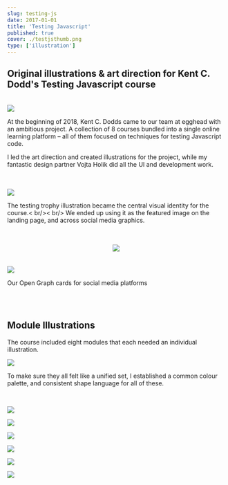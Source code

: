 ```yaml
---
slug: testing-js
date: 2017-01-01
title: 'Testing Javascript'
published: true
cover: ./testjsthumb.png
type: ['illustration']
---
```


<h2>Original illustrations & art direction for Kent C. Dodd's <a noStyle to="https://testingjavascript.com/">Testing Javascript</a> course</h2>

<br />

<ImageGrid>

<Image src="https://res.cloudinary.com/dg3gyk0gu/image/upload/c_scale,w_350/v1589126580/maggieappleton.com/TestingTrophy_Main.png" />

<p>At the beginning of 2018, Kent C. Dodds came to our team at egghead with an ambitious project. A collection of 8 courses bundled into a single online learning platform – all of them focused on techniques for testing Javascript code. 

I led the art direction and created illustrations for the project, while my fantastic design partner <a to="https://vojta.io/">Vojta Holik</a> did all the UI and development work.</p>

</ImageGrid>

<br />
<br />

<FullWidth2Col height="900px" bgColor="#2F2E37">

<Image src="https://res.cloudinary.com/dg3gyk0gu/image/upload/c_scale,w_990/v1589126594/maggieappleton.com/testing-js/TestingJSLanding.png" />

<p>The testing trophy illustration became the central visual identity for the course.< br/>< br/>
We ended up using it as the featured image on the landing page, and across social media graphics.</p>

</FullWidth2Col>

<br />
<br />

<Center>

<Image src="https://res.cloudinary.com/dg3gyk0gu/image/upload/c_scale,w_470/v1589126579/maggieappleton.com/testing-js/CodeBits_1_2x.png" />


</Center>

<br />
<br />

<FullWidth2Col height="400px" bgColor="#2F2E37">

<Image src="https://res.cloudinary.com/dg3gyk0gu/image/upload/c_scale,w_920/v1589126581/maggieappleton.com/testing-js/TestJS_Twitter.png" />

<p>Our Open Graph cards for social media platforms</p>

</FullWidth2Col>

<br />
<br />

## Module Illustrations

The course included eight modules that each needed an individual illustration.

![](https://res.cloudinary.com/dg3gyk0gu/image/upload/c_scale,w_650/v1589126582/maggieappleton.com/Courses_Mockup.png)

To make sure they all felt like a unified set, I established a common colour palette, and consistent shape language for all of these.

<br />

<ThreeImageGrid>

![](https://res.cloudinary.com/dg3gyk0gu/image/upload/c_scale,w_260/v1589126559/maggieappleton.com/txmodule3.png)

![](https://res.cloudinary.com/dg3gyk0gu/image/upload//c_scale,w_260/v1589126559/maggieappleton.com/txmodule6.png)

![](https://res.cloudinary.com/dg3gyk0gu/image/upload//c_scale,w_260/v1589126561/maggieappleton.com/txmodule8.png)

![](https://res.cloudinary.com/dg3gyk0gu/image/upload//c_scale,w_260/v1589126559/maggieappleton.com/txmodule1.png)

![](https://res.cloudinary.com/dg3gyk0gu/image/upload//c_scale,w_260/v1589126559/maggieappleton.com/txmodule2.png)

![](https://res.cloudinary.com/dg3gyk0gu/image/upload//c_scale,w_260/v1589126560/maggieappleton.com/txmodule7.png)

</ThreeImageGrid>